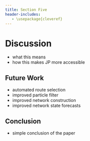 ```yaml
---
title: Section Five
header-includes:
   - \usepackage{cleveref}
---
```


# Discussion

* what this means
* how this makes JP more accessible

## Future Work

* automated route selection
* improved particle filter
* improved network construction
* improved network state forecasts


## Conclusion

* simple conclusion of the paper
